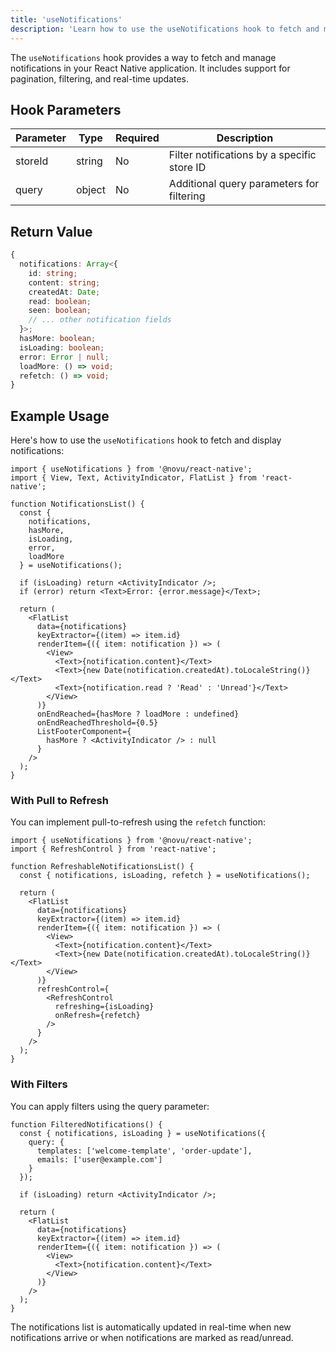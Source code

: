 ```yaml
---
title: 'useNotifications'
description: 'Learn how to use the useNotifications hook to fetch and manage notifications in your React Native application'
---
```



The `useNotifications` hook provides a way to fetch and manage notifications in your React Native application. It includes support for pagination, filtering, and real-time updates.

## Hook Parameters

| Parameter | Type | Required | Description |
|-----------|------|----------|-------------|
| storeId | string | No | Filter notifications by a specific store ID |
| query | object | No | Additional query parameters for filtering |

## Return Value

```typescript
{
  notifications: Array<{
    id: string;
    content: string;
    createdAt: Date;
    read: boolean;
    seen: boolean;
    // ... other notification fields
  }>;
  hasMore: boolean;
  isLoading: boolean;
  error: Error | null;
  loadMore: () => void;
  refetch: () => void;
}
```

## Example Usage

Here's how to use the `useNotifications` hook to fetch and display notifications:

```tsx
import { useNotifications } from '@novu/react-native';
import { View, Text, ActivityIndicator, FlatList } from 'react-native';

function NotificationsList() {
  const { 
    notifications, 
    hasMore, 
    isLoading, 
    error,
    loadMore 
  } = useNotifications();
  
  if (isLoading) return <ActivityIndicator />;
  if (error) return <Text>Error: {error.message}</Text>;
  
  return (
    <FlatList
      data={notifications}
      keyExtractor={(item) => item.id}
      renderItem={({ item: notification }) => (
        <View>
          <Text>{notification.content}</Text>
          <Text>{new Date(notification.createdAt).toLocaleString()}</Text>
          <Text>{notification.read ? 'Read' : 'Unread'}</Text>
        </View>
      )}
      onEndReached={hasMore ? loadMore : undefined}
      onEndReachedThreshold={0.5}
      ListFooterComponent={
        hasMore ? <ActivityIndicator /> : null
      }
    />
  );
}
```

### With Pull to Refresh

You can implement pull-to-refresh using the `refetch` function:

```tsx
import { useNotifications } from '@novu/react-native';
import { RefreshControl } from 'react-native';

function RefreshableNotificationsList() {
  const { notifications, isLoading, refetch } = useNotifications();

  return (
    <FlatList
      data={notifications}
      keyExtractor={(item) => item.id}
      renderItem={({ item: notification }) => (
        <View>
          <Text>{notification.content}</Text>
          <Text>{new Date(notification.createdAt).toLocaleString()}</Text>
        </View>
      )}
      refreshControl={
        <RefreshControl
          refreshing={isLoading}
          onRefresh={refetch}
        />
      }
    />
  );
}
```

### With Filters

You can apply filters using the query parameter:

```tsx
function FilteredNotifications() {
  const { notifications, isLoading } = useNotifications({
    query: {
      templates: ['welcome-template', 'order-update'],
      emails: ['user@example.com']
    }
  });
  
  if (isLoading) return <ActivityIndicator />;
  
  return (
    <FlatList
      data={notifications}
      keyExtractor={(item) => item.id}
      renderItem={({ item: notification }) => (
        <View>
          <Text>{notification.content}</Text>
        </View>
      )}
    />
  );
}
```

<Callout type="info">
  The notifications list is automatically updated in real-time when new notifications arrive or when notifications are marked as read/unread.
</Callout>
